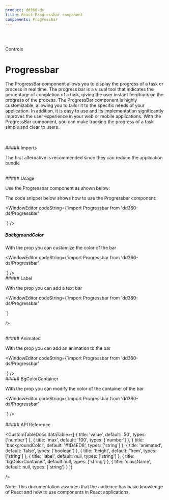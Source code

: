 ```yaml
---
product: dd360-ds
title: React Progressbar component
components: Progressbar
---
```


<br />
<br />

<Label>Controls</Label>

# <span name="floating-nav">Progressbar</span>

The ProgressBar component allows you to display the progress of a task or process in real time. The progress bar is a visual tool that indicates the percentage
of completion of a task, giving the user instant feedback on the progress of the process. The ProgressBar component is highly customizable, allowing you to
tailor it to the specific needs of your application. In addition, it is easy to use and its implementation significantly improves the user experience in your
web or mobile applications. With the ProgressBar component, you can make tracking the progress of a task simple and clear to users.

<br />
<br />
##### <span name="floating-nav">Imports</span>

The first alternative is recommended since they can reduce the application bundle

<WindowEditor codeString="import Progressbar from 'dd360-ds/Progressbar'" />
<WindowEditor codeString="import { Progressbar } from 'dd360-ds'" />

<br />
##### <span name="floating-nav">Usage</span>

Use the Progressbar component as shown below:

<ContainerComponentDoc className="gap-y-2">
    <ProgressBar value={20} height="10px" />
</ContainerComponentDoc>

The code snippet below shows how to use the Progressbar component:

<WindowEditor
    codeString={`import  Progressbar from 'dd360-ds/Progressbar'
  
<ProgressBar value={20} height="10px" />
`}
/>

<br />

##### <span name="floating-nav">BackgroundColor</span>

With the prop <Tag text='backgroundColor' /> you can customize the color of the bar

<ContainerComponentDoc className="gap-y-2">
    <ProgressBar backgroundColor="#93e78e" value={40} height="10px" />
</ContainerComponentDoc>

<WindowEditor
    codeString={`import  Progressbar from 'dd360-ds/Progressbar'
    
<ProgressBar backgroundColor="#93e78e" value={40} height="10px" />
`}
/>
<br />
##### <span name="floating-nav">Label</span>

With the prop <Tag text='label' /> you can add a text bar

<ContainerComponentDoc className="gap-y-2">
    <ProgressBar label="Loading..." value={60} height="20px" />
</ContainerComponentDoc>

<WindowEditor
 codeString={`import  Progressbar from 'dd360-ds/Progressbar'

<ProgressBar label="Loading..." value={60} height="20px" />
`}

/>

<br />
##### <span name="floating-nav">Animated</span>

With the prop <Tag text='animated' /> you can add an animation to the bar

<ContainerComponentDoc className="gap-y-2">
    <ProgressBar animated value={80} height="10px" />
</ContainerComponentDoc>

<WindowEditor
  codeString={`import  Progressbar from 'dd360-ds/Progressbar'

<ProgressBar animated value={80} height="10px" />
`} />

<br />
##### <span name="floating-nav">BgColorContainer</span>

With the prop <Tag text='animated' /> you can modify the color of the container of the bar

<ContainerComponentDoc className="gap-y-2">
    <ProgressBar backgroundColor="#ff4e4e" bgColorContainer="#fff" value={50} height="10px" />
</ContainerComponentDoc>

<WindowEditor
 codeString={`import  Progressbar from 'dd360-ds/Progressbar'

<ProgressBar backgroundColor="#ff4e4e" bgColorContainer="#fff" value={50} height="10px" />
`} />

<br />
<br />
##### <span name="floating-nav">API Reference</span>

<CustomTableDocs
    dataTable={[
        { title: 'value', default: '50', types: ['number'] },
        { title: 'max', default: '100', types: ['number'] },
        { title: 'backgroundColor', default: '#1D4ED8', types: ['string'] },
        { title: 'animated', default: 'false', types: ['boolean'] },
        { title: 'height', default: '1rem', types: ['string'] },
        { title: 'label', default: null, types: ['string'] },
        { title: 'bgColorContainer', default:null, types: ['string'] },
        { title: 'className', default: null, types: ['string'] }
    ]}

/>

Note: This documentation assumes that the audience has basic knowledge of React and how to use components in React applications.
